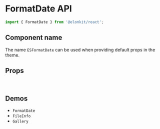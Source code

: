 
<Meta title="Components API/FormatDate" />

# FormatDate API

```js
import { FormatDate } from '@elonkit/react';
```

## Component name

The name `ESFormatDate` can be used when providing default props in the theme.

## Props

<TableInterface name="FormatDateProps" variant="props" />

<br />

## Demos

<ul>
  <li>
    <LinkTo kind="components-FormatDate" story="demo">
      <code>FormatDate</code>
    </LinkTo>
  </li>
  <li>
    <LinkTo kind="components-FileInfo" story="demo">
      <code>FileInfo</code>
    </LinkTo>
  </li>
  <li>
    <LinkTo kind="components-gallery" story="demo">
      <code>Gallery</code>
    </LinkTo>
  </li>
</ul>
